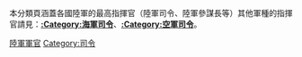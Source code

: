 本分類頁涵蓋各國陸軍的最高指揮官（陸軍司令、陸軍參謀長等）其他軍種的指揮官請見：'''[[:Category:海軍司令|:Category:海軍司令]]'''、'''[[:Category:空軍司令|:Category:空軍司令]]'''。

[[Category:陸軍軍官|]]
[[Category:司令|Category:司令]]